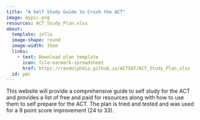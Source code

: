 ---
title: "A Self Study Guide to Crush the ACT"
image: mypic.png
resources: ACT_Study_Plan.xlsx
about: 
  template: jolla
  image-shape: round
  image-width: 15em
  links:
    - text: Download plan template
      icon: file-earmark-spreadsheet
      href: https://randolphdio.github.io/ACTSAT/ACT_Study_Plan.xlsx
  id: ppc
---

:::{#ppc}
This website will provide a comprehensive guide to self study for the ACT and provides a list of free and paid for resources along with how to use them to self prepare for the ACT. The plan is tried and tested and was used for a 9 point score improvement (24 to 33).

:::